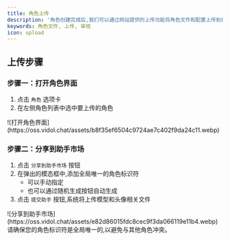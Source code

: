 ```yaml
---
title: 角色上传
description: '角色创建完成后,我们可以通过网站提供的上传功能将角色文件和配置上传到后台进行审核'
keywords: 角色文件, 上传, 审核
icon: upload
---
```


## 上传步骤

### 步骤一：打开角色界面

1. 点击 `角色` 选项卡
2. 在左侧角色列表中选中要上传的角色

<Frame>
  ![打开角色界面](https://oss.vidol.chat/assets/b8f35ef6504c9724ae7c402f9da24c11.webp)
</Frame>

### 步骤二：分享到助手市场

1. 点击 `分享到助手市场` 按钮
2. 在弹出的模态框中,添加全局唯一的角色标识符
   - 可以手动指定
   - 也可以通过随机生成按钮自动生成
3. 点击 `提交助手` 按钮,系统将上传模型和头像相关文件

<Frame>
  ![分享到助手市场](https://oss.vidol.chat/assets/e82d86015fdc8cec9f3da066119e11b4.webp)
</Frame>

<Note>
  请确保您的角色标识符是全局唯一的,以避免与其他角色冲突。
</Note>
